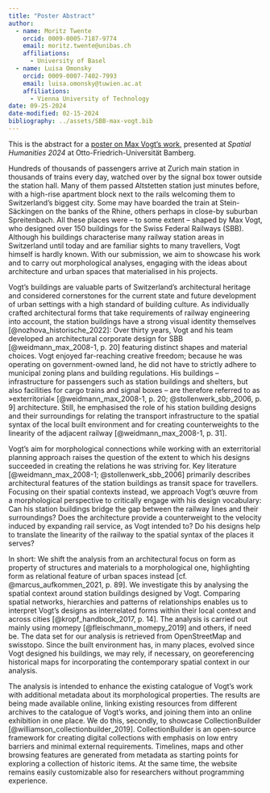 ```yaml
---
title: "Poster Abstract"
author:
  - name: Moritz Twente
    orcid: 0009-0005-7187-9774
    email: moritz.twente@unibas.ch
    affiliations:
      - University of Basel
  - name: Luisa Omonsky
    orcid: 0009-0007-7402-7993
    email: luisa.omonsky@tuwien.ac.at
    affiliations:
      - Vienna University of Technology
date: 09-25-2024
date-modified: 02-15-2024
bibliography: ../assets/SBB-max-vogt.bib
---
```


::: {.callout-note appearance="simple"}
This is the abstract for a [poster on Max Vogt's work](poster.qmd), presented at *Spatial Humanities 2024* at Otto-Friedrich-Universität Bamberg.
:::

Hundreds of thousands of passengers arrive at Zurich main station in thousands of trains every day, watched over by the signal box tower outside the station hall. Many of them passed Altstetten station just minutes before, with a high-rise apartment block next to the rails welcoming them to Switzerland’s biggest city. Some may have boarded the train at Stein-Säckingen on the banks of the Rhine, others perhaps in close-by suburban Spreitenbach. All these places were – to some extent – shaped by Max Vogt, who designed over 150 buildings for the Swiss Federal Railways (SBB). Although his buildings characterise many railway station areas in Switzerland until today and are familiar sights to many travellers, Vogt himself is hardly known. With our submission, we aim to showcase his work and to carry out morphological analyses, engaging with the ideas about architecture and urban spaces that materialised in his projects.

Vogt’s buildings are valuable parts of Switzerland’s architectural heritage and considered cornerstones for the current state and future development of urban settings with a high standard of building culture. As individually crafted architectural forms that take requirements of railway engineering into account, the station buildings have a strong visual identity themselves [@nozhova_historische_2022]: Over thirty years, Vogt and his team developed an architectural corporate design for SBB [@weidmann_max_2008-1, p. 20] featuring distinct shapes and material choices. Vogt enjoyed far-reaching creative freedom; because he was operating on government-owned land, he did not have to strictly adhere to municipal zoning plans and building regulations. His buildings – infrastructure for passengers such as station buildings and shelters, but also facilities for cargo trains and signal boxes – are therefore referred to as »exterritorial« [@weidmann_max_2008-1, p. 20; @stollenwerk_sbb_2006, p. 9] architecture. Still, he emphasised the role of his station building designs and their surroundings for relating the transport infrastructure to the spatial syntax of the local built environment and for creating counterweights to the linearity of the adjacent railway [@weidmann_max_2008-1, p. 31].

Vogt’s aim for morphological connections while working with an exterritorial planning approach raises the question of the extent to which his designs succeeded in creating the relations he was striving for. Key literature [@weidmann_max_2008-1; @stollenwerk_sbb_2006] primarily describes architectural features of the station buildings as transit space for travellers. Focusing on their spatial contexts instead, we approach Vogt’s œuvre from a morphological perspective to critically engage with his design vocabulary: Can his station buildings bridge the gap between the railway lines and their surroundings? Does the architecture provide a counterweight to the velocity induced by expanding rail service, as Vogt intended to? Do his designs help to translate the linearity of the railway to the spatial syntax of the places it serves?

In short: We shift the analysis from an architectural focus on form as property of structures and materials to a morphological one, highlighting form as relational feature of urban spaces instead [cf. @marcus_aufkommen_2021, p. 89]. We investigate this by analysing the spatial context around station buildings designed by Vogt. Comparing spatial networks, hierarchies and patterns of relationships enables us to interpret Vogt’s designs as interrelated forms within their local context and across cities [@kropf_handbook_2017, p. 14]. The analysis is carried out mainly using momepy [@fleischmann_momepy_2019] and others, if need be. The data set for our analysis is retrieved from OpenStreetMap and swisstopo. Since the built environment has, in many places, evolved since Vogt designed his buildings, we may rely, if necessary, on georeferencing historical maps for incorporating the contemporary spatial context in our analysis.

The analysis is intended to enhance the existing catalogue of Vogt's work with additional metadata about its morphological properties. The results are being made available online, linking existing resources from different archives to the catalogue of Vogt’s works, and joining them into an online exhibition in one place. We do this, secondly, to showcase CollectionBuilder [@williamson_collectionbuilder_2019]. CollectionBuilder is an open-source framework for creating digital collections with emphasis on low entry barriers and minimal external requirements. Timelines, maps and other browsing features are generated from metadata as starting points for exploring a collection of historic items. At the same time, the website remains easily customizable also for researchers without programming experience.